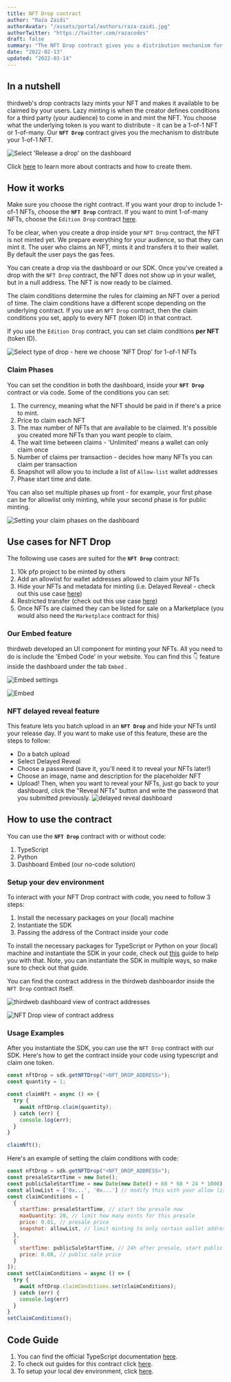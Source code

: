 ```yaml
---
title: NFT Drop contract
author: "Raza Zaidi"
authorAvatar: "/assets/portal/authors/raza-zaidi.jpg"
authorTwitter: "https://twitter.com/razacodes"
draft: false
summary: "The NFT Drop contract gives you a distribution mechanism for your 1-of-1 NFTs."
date: "2022-02-13"
updated: "2022-03-14"
---
```


## In a nutshell

thirdweb's drop contracts lazy mints your NFT and makes it available to be claimed by your users. Lazy minting is when the creator defines conditions for a third party (your audience) to come in and mint the NFT. You choose what the underlying token is you want to distribute - it can be a 1-of-1 NFT or 1-of-many. Our **`NFT Drop`** contract gives you the mechanism to distribute your 1-of-1 NFT.

![Select 'Release a drop' on the dashboard](/assets/portal/contracts/nft-drop/select-release-a-drop-on-dashboard.png)

Click [here](/contracts) to learn more about contracts and how to create them.

## How it works

Make sure you choose the right contract. If you want your drop to include 1-of-1 NFTs, choose the **`NFT Drop`** contract. If you want to mint 1-of-many NFTs, choose the `Edition Drop` contract [here](/contracts/edition-drop).

To be clear, when you create a drop inside your `NFT Drop` contract, the NFT is not minted yet. We prepare everything for your audience, so that they can mint it. The user who claims an NFT, mints it and transfers it to their wallet. By default the user pays the gas fees.

You can create a drop via the dashboard or our SDK. Once you've created a drop with the `NFT Drop` contract, the NFT does not show up in your wallet, but in a null address. The NFT is now ready to be claimed.

The claim conditions determine the rules for claiming an NFT over a period of time. The claim conditions have a different scope depending on the underlying contract. If you use an `NFT Drop` contract, then the claim conditions you set, apply to every NFT (token ID) in that contract.

If you use the `Edition Drop` contract, you can set claim conditions **per NFT** (token ID).

![Select type of drop - here we choose 'NFT Drop' for 1-of-1 NFTs](/assets/portal/contracts/nft-drop/select-type-of-drop-on-dashboard.png)

### Claim Phases

You can set the condition in both the dashboard, inside your **`NFT Drop`** contract or via code. Some of the conditions you can set:

1. The currency, meaning what the NFT should be paid in if there's a price to mint.
2. Price to claim each NFT
3. The max number of NFTs that are available to be claimed. It's possible you created more NFTs than you want people to claim.
4. The wait time between claims - 'Unlimited' means a wallet can only claim once
5. Number of claims per transaction - decides how many NFTs you can claim per transaction
6. Snapshot will allow you to include a list of `Allow-list` wallet addresses
7. Phase start time and date.

You can also set multiple phases up front - for example, your first phase can be for allowlist only minting, while your second phase is for public minting.

![Setting your claim phases on the dashboard](/assets/portal/contracts/nft-drop/nft-drop-add-allowlist-claim-phase.png)

## Use cases for NFT Drop

The following use cases are suited for the **`NFT Drop`** contract:

1. 10k pfp project to be minted by others
2. Add an allowlist for wallet addresses allowed to claim your NFTs
3. Hide your NFTs and metadata for minting (i.e. Delayed Reveal - check out this use case [here](/guides/nft-drop-with-delayed-reveal))
4. Restricted transfer (check out this use case [here](/guides/make-your-nft-non-transferable))
5. Once NFTs are claimed they can be listed for sale on a Marketplace (you would also need the `Marketplace` contract for this)

### Our Embed feature

thirdweb developed an UI component for minting your NFTs. All you need to do is include the 'Embed Code' in your website. You can find this 👇 feature inside the dashboard under the tab `Embed` .

![Embed settings](/assets/portal/contracts/nft-drop/embed-example.png)

![Embed](/assets/portal/contracts/nft-drop/embed.png)

### NFT delayed reveal feature
This feature lets you batch upload in an **`NFT Drop`** and hide your NFTs until your release day.
If you want to make use of this feature, these are the steps to follow:
- Do a batch upload
- Select Delayed Reveal
- Choose a password (save it, you'll need it to reveal your NFTs later!)
- Choose an image, name and description for the placeholder NFT
- Upload!
Then, when you want to reveal your NFTs, just go back to your dashboard, click the "Reveal NFTs" button and write the password that you submitted previously. 
![delayed reveal dashboard](/assets/portal/contracts/nft-drop/delayed.png)

## How to use the contract

You can use the **`NFT Drop`** contract with or without code:

1. TypeScript
2. Python
3. Dashboard Embed (our no-code solution)

### Setup your dev environment

To interact with your NFT Drop contract with code, you need to follow 3 steps:

1. Install the necessary packages on your (local) machine
2. Instantiate the SDK
3. Passing the address of the Contract inside your code

To install the necessary packages for TypeScript or Python on your (local) machine and instantiate the SDK in your code, check out [this](https://portal.thirdweb.com/contracts/connect-to-blockchain) guide to help you with that. Note, you can instantiate the SDK in multiple ways, so make sure to check out that guide.

You can find the contract address in the thirdweb dashboardor inside the `NFT Drop` contract itself.

![thirdweb dashboard view of contract addresses](/assets/portal/contracts/nft-drop/thirdweb-dashboard-with-contract-address.png)

![NFT Drop view of contract address](/assets/portal/contracts/nft-drop/nft-drop-contract-deployed-on-dashboard.png)

### Usage Examples

After you instantiate the SDK, you can use the `NFT Drop` contract with our SDK. Here's how to get the contract inside your code using typescript and claim one token.

```jsx
const nftDrop = sdk.getNFTDrop("<NFT_DROP_ADDRESS>");
const quantity = 1;

const claimNft = async () => {
  try {
    await nftDrop.claim(quantity);
  } catch (err) {
    console.log(err);
  }
}

claimNft();
```

Here's an example of setting the claim conditions with code:

```jsx
const nftDrop = sdk.getNFTDrop("<NFT_DROP_ADDRESS>");
const presaleStartTime = new Date();
const publicSaleStartTime = new Date(new Date() + 60 * 60 * 24 * 1000); // today's date + 24 hours
const allowList = ['0x...', '0x...'] // modify this with your allow list
const claimConditions = [
  {
    startTime: presaleStartTime, // start the presale now
    maxQuantity: 20, // limit how many mints for this presale
    price: 0.01, // presale price
    snapshot: allowList, // limit minting to only certain wallet addresses
  },
  {
    startTime: publicSaleStartTime, // 24h after presale, start public sale
    price: 0.08, // public sale price
  }
]);
const setClaimConditions = async () => {
  try {
    await nftDrop.claimConditions.set(claimConditions);
  } catch (err) {
    console.log(err)
  }
}
setClaimConditions();
```

## Code Guide

1. You can find the official TypeScript documentation [here](https://docs.thirdweb.com/typescript/sdk.nftdrop).
2. To check out guides for this contract click [here](/guides/nft-drop).
3. To setup your local dev environment, click [here](/guides/sdk-guide).

<MdxNavigation>
  <MdxNavigationItem
    href="/contracts/edition"
    title="Edition"
  />
  <MdxNavigationItem href="/contracts/edition-drop" title="Edition Drop" next />
</MdxNavigation>
